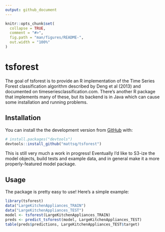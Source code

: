 ```yaml
---
output: github_document
---
```


<!-- README.md is generated from README.Rmd. Please edit that file -->

```r
knitr::opts_chunk$set(
  collapse = TRUE,
  comment = "#>",
  fig.path = "man/figures/README-",
  out.width = "100%"
)
```

# tsforest

<!-- badges: start -->
<!-- badges: end -->

The goal of tsforest is to provide an R implementation of the Time Series Forest classification algorithm described by Deng et al (2013) and documented on timeseriesclassification.com. There's another R package that implements many of these, but its backend is in Java which can cause some installation and running problems.

## Installation

You can install the the development version from [GitHub](https://github.com/) with:

``` r
# install.packages("devtools")
devtools::install_github("mattsq/tsforest")
```

This is still very much a work in progress! Eventually I'd like to S3-ize the model objects, build tests and example data, and in general make it a more properly-featured model package.

## Usage

The package is pretty easy to use! Here's a simple example:

```r
library(tsforest)
data("LargeKitchenAppliances_TRAIN")
data("LargeKitchenAppliances_TEST")
model <- tsforest(LargeKitchenAppliances_TRAIN)
preds <- predict_tsforest(model, LargeKitchenAppliances_TEST)
table(preds$predictions, LargeKitchenAppliances_TEST$target)
```


